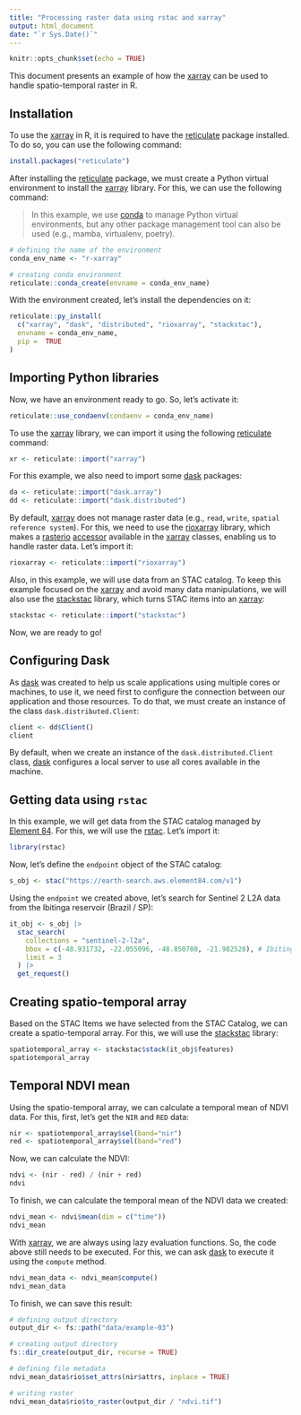 ```yaml
---
title: "Processing raster data using rstac and xarray"
output: html_document
date: "`r Sys.Date()`"
---
```


```r
knitr::opts_chunk$set(echo = TRUE)
```

This document presents an example of how the [xarray](https://docs.xarray.dev/en/stable/index.html) can be used to handle spatio-temporal raster in R.

## Installation

To use the [xarray](https://docs.xarray.dev/en/stable/index.html) in R, it is required to have the [reticulate](https://rstudio.github.io/reticulate/) package installed. To do so, you can use the following command:

```r
install.packages("reticulate")
```

After installing the [reticulate](https://rstudio.github.io/reticulate/) package, we must create a Python virtual environment to install the [xarray](https://docs.xarray.dev/en/stable/index.html) library. For this, we can use the following command:

> In this example, we use [conda](https://docs.conda.io/en/latest/) to manage Python virtual environments, but any other package management tool can also be used (e.g., mamba, virtualenv, poetry).

```r
# defining the name of the environment
conda_env_name <- "r-xarray"

# creating conda environment
reticulate::conda_create(envname = conda_env_name)
```

With the environment created, let's install the dependencies on it:

```r
reticulate::py_install(
  c("xarray", "dask", "distributed", "rioxarray", "stackstac"),
  envname = conda_env_name,
  pip =  TRUE
)
```

## Importing Python libraries

Now, we have an environment ready to go. So, let's activate it:

```r
reticulate::use_condaenv(condaenv = conda_env_name)
```

To use the [xarray](https://docs.xarray.dev/en/stable/index.html) library, we can import it using the following [reticulate](https://rstudio.github.io/reticulate/) command:

```r
xr <- reticulate::import("xarray")
```

For this example, we also need to import some [dask](https://www.dask.org/) packages:

```r
da <- reticulate::import("dask.array")
dd <- reticulate::import("dask.distributed")
```

By default, [xarray](https://docs.xarray.dev/en/stable/index.html) does not manage raster data (e.g., `read`, `write`, `spatial reference system`). For this, we need to use the [rioxarray](https://corteva.github.io/rioxarray/html/index.html) library, which makes a [rasterio](https://rasterio.readthedocs.io/en/latest/index.html) [accessor](https://corteva.github.io/rioxarray/html/getting_started/getting_started.html#rio-accessor) available in the [xarray](https://docs.xarray.dev/en/stable/index.html) classes, enabling us to handle raster data. Let's import it:

```r
rioxarray <- reticulate::import("rioxarray")
```

Also, in this example, we will use data from an STAC catalog. To keep this example focused on the  [xarray](https://docs.xarray.dev/en/stable/index.html) and avoid many data manipulations, we will also use the [stackstac](https://github.com/gjoseph92/stackstac) library, which turns STAC items into an [xarray](https://docs.xarray.dev/en/stable/index.html):

```r
stackstac <- reticulate::import("stackstac")
```

Now, we are ready to go!

## Configuring Dask

As [dask](https://www.dask.org/) was created to help us scale applications using multiple cores or machines, to use it, we need first to configure the connection between our application and those resources. To do that, we must create an instance of the class `dask.distributed.Client`:

```r
client <- dd$Client()
client
```

By default, when we create an instance of the `dask.distributed.Client` class, [dask](#) configures a local server to use all cores available in the machine.

## Getting data using `rstac`

In this example, we will get data from the STAC catalog managed by [Element 84](https://www.element84.com/). For this, we will use the [rstac](https://brazil-data-cube.github.io/rstac/). Let's import it:

```r
library(rstac)
```

Now, let's define the `endpoint` object of the STAC catalog:

```r
s_obj <- stac("https://earth-search.aws.element84.com/v1")
```

Using the `endpoint` we created above, let's search for Sentinel 2 L2A data from the Ibitinga reservoir (Brazil / SP):

```r
it_obj <- s_obj |>
  stac_search(
    collections = "sentinel-2-l2a",
    bbox = c(-48.931732, -22.055096, -48.850708, -21.982528), # Ibitinga/SP
    limit = 3
  ) |>
  get_request()
```

## Creating spatio-temporal array

Based on the STAC Items we have selected from the STAC Catalog, we can create a spatio-temporal array. For this, we will use the [stackstac](https://github.com/gjoseph92/stackstac) library:

```r
spatiotemporal_array <- stackstac$stack(it_obj$features)
spatiotemporal_array
```

## Temporal NDVI mean

Using the spatio-temporal array, we can calculate a temporal mean of NDVI data. For this, first, let's get the `NIR` and `RED` data:

```r
nir <- spatiotemporal_array$sel(band="nir")
red <- spatiotemporal_array$sel(band="red")
```

Now, we can calculate the NDVI:

```r
ndvi <- (nir - red) / (nir + red)
ndvi
```

To finish, we can calculate the temporal mean of the NDVI data we created:

```r
ndvi_mean <- ndvi$mean(dim = c("time"))
ndvi_mean
```

With [xarray](https://docs.xarray.dev/en/stable/index.html), we are always using lazy evaluation functions. So, the code above still needs to be executed. For this, we can ask [dask](https://www.dask.org/) to execute it using the `compute` method.

```r
ndvi_mean_data <- ndvi_mean$compute()
ndvi_mean_data
```

To finish, we can save this result:

```r
# defining output directory
output_dir <- fs::path("data/example-03")

# creating output directory
fs::dir_create(output_dir, recurse = TRUE)

# defining file metadata
ndvi_mean_data$rio$set_attrs(nir$attrs, inplace = TRUE)

# writing raster
ndvi_mean_data$rio$to_raster(output_dir / "ndvi.tif")
```
